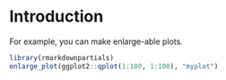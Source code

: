 # Introduction

For example, you can make enlarge-able plots.



```r
library(rmarkdownpartials)
enlarge_plot(ggplot2::qplot(1:100, 1:100), "myplot")
```

